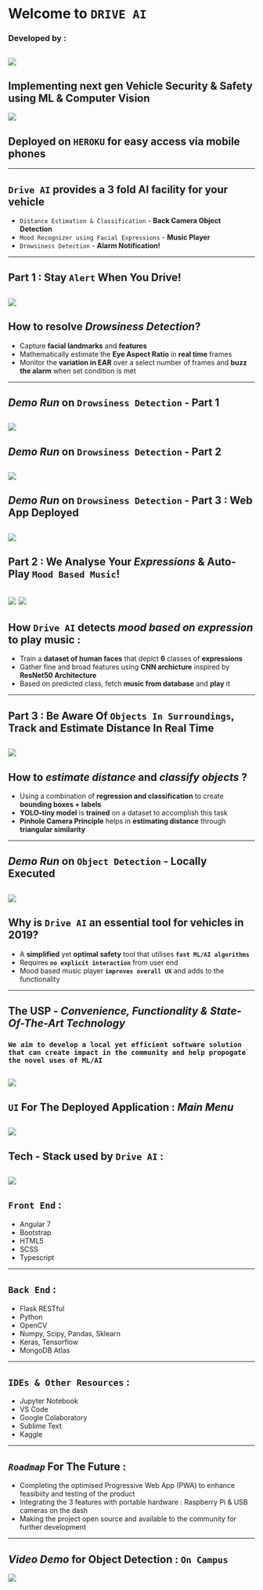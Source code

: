# Welcome to **`DRIVE AI`**
### Developed by :
![](https://mark.trademarkia.com/services/logo.ashx?sid=85355740)
---
## Implementing next gen **Vehicle Security & Safety** using ML & Computer Vision
![](https://autotechreview.com/images/Web-images/2019/January/News/QuEST-Global-Mobiliya-Image.jpeg)
## Deployed on **`HEROKU`** for easy access via mobile phones
---
## **`Drive AI`** provides a 3 fold AI facility for your vehicle
* `Distance Estimation & Classification` - **Back Camera Object Detection**
* `Mood Recognizer using Facial Expressions` - **Music Player**
* `Drowsiness Detection` - **Alarm Notification!**
---
## Part 1 : Stay **`Alert`** When You Drive!
![](http://81.47.175.201/compass/images/stories/4-1-3b.jpg)
---
## How to resolve **_Drowsiness Detection_**?
* Capture **facial landmarks** and **features**
* Mathematically estimate the **Eye Aspect Ratio** in **real time** frames
* Monitor the **variation in EAR** over a select number of frames and **buzz the alarm** when set condition is met
---
## **_Demo Run_** on `Drowsiness Detection` - Part 1
![](https://i.ibb.co/txcsqQK/DD1.png) 
---
## **_Demo Run_** on `Drowsiness Detection` - Part 2
![](https://i.ibb.co/0nfNsc7/DD2.png)
---
## **_Demo Run_** on `Drowsiness Detection` - Part 3 : Web App Deployed
![](https://i.ibb.co/QrHj8Yr/Screenshot-from-2019-03-31-11-31-49.png)
---
## Part 2 : We Analyse Your **_Expressions_** & Auto-Play `Mood Based Music`!
![](http://luxai.com/wp-content/uploads/2017/11/Faces-300x259.jpg)     ![](http://chasingafterparadise.com/wp-content/uploads/2018/09/Music-Notes-300x259.png)
---
## How **`Drive AI`** detects _mood based on expression_ to play music :
* Train a **dataset of human faces** that depict **6** classes of **expressions**
* Gather fine and broad features using **CNN archicture** inspired by **ResNet50 Architecture**
* Based on predicted class, fetch **music from database** and **play** it
---
## Part 3 : Be Aware Of `Objects In Surroundings`, Track and **Estimate Distance** In Real Time
![](https://i.ytimg.com/vi/TS4cV4y778E/maxresdefault.jpg)
---
## How to **_estimate distance_** and **_classify objects_** ?
* Using a combination of **regression and classification** to create **bounding boxes + labels**
* **YOLO-tiny model** is **trained** on a dataset to accomplish this task
* **Pinhole Camera Principle** helps in **estimating distance** through **triangular similarity**
---
## **_Demo Run_** on `Object Detection` - Locally Executed
![](https://i.ibb.co/pLTFxQx/Screenshot-from-2019-03-31-11-33-26.png)
---
## Why is **`Drive AI`** an essential tool for vehicles in 2019?
* A **simplified** yet **optimal safety** tool that utilises **`fast ML/AI algorithms`**
* Requires **`no explicit interaction`** from user end
* Mood based music player **`improves overall UX`** and adds to the functionality
---
## **The USP** - _Convenience, Functionality & State-Of-The-Art Technology_
### `We aim to develop a local yet efficient software solution that can create impact in the community and help propogate the novel uses of ML/AI`
![](https://gajitz.com/wp-content/uploads/2014/03/volvo-safety-sensors.jpg)
---
## `UI` For The Deployed Application : **_Main Menu_**
![](https://i.ibb.co/kyB74sS/Screenshot-from-2019-03-31-11-34-48.png)
---
## Tech - Stack used by **`Drive AI`** :
![](https://www.hotelappz.com/wp-content/uploads/2019/01/Hotel-Tech-Stack-Integration-400x294.png)
---
## `Front End` :
* Angular 7
* Bootstrap
* HTML5
* SCSS
* Typescript
---
## `Back End` : 
* Flask RESTful
* Python
* OpenCV
* Numpy, Scipy, Pandas, Sklearn
* Keras, Tensorflow
* MongoDB Atlas
---
## `IDEs & Other Resources` :
* Jupyter Notebook
* VS Code
* Google Colaboratory
* Sublime Text
* Kaggle
---
## **_`Roadmap`_ For The Future** :
* Completing the optimised Progressive Web App (PWA) to enhance feasibiity and testing of the product
* Integrating the 3 features with portable hardware : Raspberry Pi & USB cameras on the dash
* Making the project open source and available to the community for further development
---
## **_Video Demo_** for Object Detection : `On Campus` 
[![](https://i.ibb.co/FsGGLhs/abc.jpg)](https://vimeo.com/327536798)




